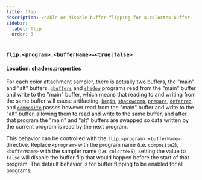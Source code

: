```yaml
---
title: flip
description: Enable or disable buffer flipping for a colortex buffer.
sidebar:
  label: flip
  order: 3
---
```


### `flip.<program>.<bufferName>=<true|false>`

#### Location: shaders.properties

For each color attachment sampler, there is actually two buffers, the "main" and "alt" buffers. [`gbuffers`](/reference/programs/gbuffers) and [`shadow`](/reference/programs/shadow) programs read from the "main" buffer and write to the "main" buffer, which means that reading to and writing from the same buffer will cause artifacting. [`begin`](/reference/programs/begin), [`shadowcomp`](/reference/programs/shadow_comp), [`prepare`](/reference/programs/prepare), [`deferred`](/reference/programs/deferred), and [`composite`](/reference/programs/composite) passes however read from the "main" buffer and write to the "alt" buffer, allowing them to read and write to the same buffer, and after that program the "main" and "alt" buffers are swapped so data written by the current program is read by the next program.

This behavior can be controlled with the `flip.<program>.<bufferName>` directive. Replace `<program>` with the program name (i.e. `composite2`), `<bufferName>` with the sampler name (i.e. `colortex5`), setting the value to `false` will disable the buffer flip that would happen before the start of that program. The default behavior is for buffer flipping to be enabled for all programs.